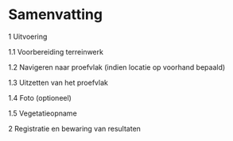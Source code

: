 # Samenvatting

1 Uitvoering

1.1 Voorbereiding terreinwerk

1.2 Navigeren naar proefvlak (indien locatie op voorhand bepaald)

1.3 Uitzetten van het proefvlak

1.4 Foto (optioneel)

1.5 Vegetatieopname

2 Registratie en bewaring van resultaten

